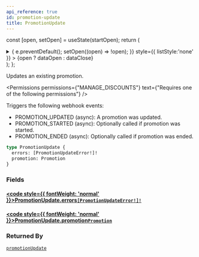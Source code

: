 ```yaml
---
api_reference: true
id: promotion-update
title: PromotionUpdate
---
```






const [open, setOpen] = useState(startOpen);
return (
<details {...(open ? { open: true } : {})} className="details" style={{ border:'none', boxShadow:'none', background:'var(--ifm-background-color)' }}>
<summary
onClick={(e) => {
e.preventDefault();
setOpen((open) => !open);
}}
style={{ listStyle:'none' }} >
{open ? dataOpen : dataClose}
</summary>
{open && children}
</details>
);
};

Updates an existing promotion.


<Permissions permissions={"MANAGE_DISCOUNTS"} text={"Requires one of the following permissions"} />


Triggers the following webhook events:

- PROMOTION_UPDATED (async): A promotion was updated.
- PROMOTION_STARTED (async): Optionally called if promotion was started.
- PROMOTION_ENDED (async): Optionally called if promotion was ended.

```graphql
type PromotionUpdate {
  errors: [PromotionUpdateError!]!
  promotion: Promotion
}
```

### Fields

#### [<code style={{ fontWeight: 'normal' }}>PromotionUpdate.<b>errors</b></code>](#)<Bullet />[`[PromotionUpdateError!]!`](../../../api-reference/miscellaneous/objects/promotion-update-error.mdx) <Badge class="badge badge--secondary" text="non-null"/> <Badge class="badge badge--secondary" text="object"/> <Badge class="badge badge--secondary" text="miscellaneous"/>

#### [<code style={{ fontWeight: 'normal' }}>PromotionUpdate.<b>promotion</b></code>](#)<Bullet />[`Promotion`](../../../api-reference/discounts/objects/promotion.mdx) <Badge class="badge badge--secondary" text="object"/> <Badge class="badge badge--secondary" text="discounts"/>

### Returned By

[`promotionUpdate`](../../../api-reference/discounts/mutations/promotion-update.mdx) <Badge class="badge badge--secondary" text="mutation"/>

